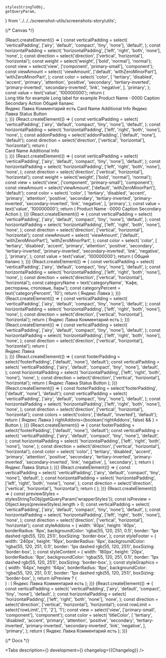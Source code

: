 

    stylesStringToObj,
    getQueryParam,
} from '../../../screenshot-utils/screenshots-story/utils';


<Meta title='Components/PureCell' component={PureCell} id='PureCell' />

{/* Canvas */}

<Story name='PureCell'>
    {React.createElement(() => {
        const verticalPadding = select(
            'verticalPadding',
            ['airy', 'default', 'compact', 'tiny', 'none'],
            'default',
        );
        const horizontalPadding = select(
            'horizontalPadding',
            ['left', 'right', 'both', 'none'],
            'none',
        );
        const direction = select('direction', ['vertical', 'horizontal'], 'horizontal');
        const weight = select('weight', ['bold', 'normal'], 'normal');
        const view = select('view', ['component', 'primary-small'], 'component');
        const viewAmount = select(
            'viewAmount',
            ['default', 'withZeroMinorPart'],
            'withZeroMinorPart',
        );
        const color = select(
            'color',
            [
                'tertiary',
                'disabled',
                'accent',
                'primary',
                'attention',
                'positive',
                'secondary',
                'tertiary-inverted',
                'primary-inverted',
                'secondary-inverted',
                'link',
                'negative',
            ],
            'primary',
        );
        const value = text('value', '100000000');
        return (
            <div
                style={{
                    display: 'flex',
                    justifyContent: 'space-around',
                }}
            >
                <div
                    style={{
                        display: 'flex',
                        gap: '20px',
                        flexWrap: 'nowrap',
                        flexDirection: 'column',
                        flexBasis: '250px',
                    }}
                >
                    <PureCell
                        href={text('href', '')}
                        verticalPadding={verticalPadding}
                        horizontalPadding={horizontalPadding}
                        direction={direction}
                    >
                        <PureCell.Graphics>
                            <StarMIcon />
                        </PureCell.Graphics>
                        <PureCell.Content>
                            <PureCell.Main>
                                <PureCell.Text
                                    titleColor='primary'
                                    view='component'
                                    value='Value'
                                    valueColor='secondary'
                                    rowLimit={1}
                                >
                                    Long title for example
                                </PureCell.Text>
                                <PureCell.Text
                                    titleColor='secondary'
                                    view='primary-small'
                                    value='SubValue'
                                    valueColor='secondary'
                                    rowLimit={1}
                                >
                                    Long label for example
                                </PureCell.Text>
                            </PureCell.Main>
                        </PureCell.Content>
                    </PureCell>
                    <PureCell
                        href={text('href', '')}
                        verticalPadding={verticalPadding}
                        horizontalPadding={horizontalPadding}
                        direction={direction}
                    >
                        <PureCell.Content>
                            <PureCell.Main>
                                <PureCell.Text titleColor='secondary' view='primary-small'>
                                    Product Name ··0000
                                </PureCell.Text>
                                <PureCell.Amount
                                    view={viewAmount}
                                    value={value}
                                    minorUnits='100'
                                    currency='RUR'
                                    weight={weight}
                                    color={color}
                                />
                            </PureCell.Main>
                            <PureCell.Footer>
                                <Typography.Text titleColor='secondary' view='primary-small'>
                                    Caption Secondary
                                </Typography.Text>
                                <PureCell.FooterButton>Action</PureCell.FooterButton>
                            </PureCell.Footer>
                        </PureCell.Content>
                    </PureCell>
                    <PureCell
                        href={text('href', '')}
                        verticalPadding={verticalPadding}
                        horizontalPadding={horizontalPadding}
                        direction={direction}
                    >
                        <PureCell.Content>
                            <PureCell.Main>
                                <PureCell.Text titleColor='secondary' view='primary-small'>
                                    Общий баланс
                                </PureCell.Text>
                                <PureCell.AmountTitle
                                    view={viewAmount}
                                    value={value}
                                    minorUnits='100'
                                    currency='RUR'
                                    transparentMinor={true}
                                    color={color}
                                />
                            </PureCell.Main>
                            <PureCell.Addon verticalAlign='center'>
                                <ChevronForwardMIcon />
                            </PureCell.Addon>
                        </PureCell.Content>
                    </PureCell>
                </div>
                <div
                    style={{
                        display: 'flex',
                        gap: '20px',
                        flexWrap: 'nowrap',
                        flexDirection: 'column',
                    }}
                >
                    <PureCell
                        href={text('href', '')}
                        verticalPadding={verticalPadding}
                        horizontalPadding={horizontalPadding}
                        direction={direction}
                    >
                        <PureCell.Content>
                            <PureCell.Main>
                                <PureCell.Text titleColor='primary' view='component' rowLimit={1}>
                                    Яндекс Лавка
                                </PureCell.Text>
                                <PureCell.Category
                                    categoryName={'Кафе, рестораны, столовые, бары'}
                                    categoryPercent={10}
                                />
                            </PureCell.Main>
                            <PureCell.Footer>
                                <PureCell.Comment>Комментарий есть</PureCell.Comment>
                            </PureCell.Footer>
                        </PureCell.Content>
                    </PureCell>
                    <PureCell
                        href={text('href', '')}
                        verticalPadding={verticalPadding}
                        horizontalPadding={horizontalPadding}
                        direction={direction}
                    >
                        <PureCell.Graphics>
                            <Circle />
                        </PureCell.Graphics>
                        <PureCell.Content>
                            <PureCell.Main>
                                <PureCell.Text titleColor='primary' view='component'>
                                    Card Name
                                </PureCell.Text>
                                <PureCell.Text titleColor='secondary' view='primary-small'>
                                    Additional Info
                                </PureCell.Text>
                            </PureCell.Main>
                            <PureCell.Addon verticalAlign='center'>
                                <InformationCircleMIcon style={{ color: '#c5c5c7' }} />
                            </PureCell.Addon>
                        </PureCell.Content>
                    </PureCell>
                    <PureCell
                        href={text('href', '')}
                        verticalPadding={verticalPadding}
                        horizontalPadding={horizontalPadding}
                        direction={direction}
                    >
                        <PureCell.Graphics>
                            <Circle />
                        </PureCell.Graphics>
                        <PureCell.Content>
                            <PureCell.Main>
                                <PureCell.Text titleColor='primary' view='component' rowLimit={1}>
                                    Яндекс Лавка
                                </PureCell.Text>
                                <PureCell.Category
                                    categoryName={'Кафе, рестораны, столовые, бары'}
                                    categoryPercent={10}
                                />
                            </PureCell.Main>
                            <PureCell.Footer>
                                <PureCell.ExtraSubtitle>Status</PureCell.ExtraSubtitle>
                                <PureCell.FooterButton>Button</PureCell.FooterButton>
                            </PureCell.Footer>
                        </PureCell.Content>
                    </PureCell>
                </div>
            </div>
        );
    })}
</Story>

<Story name='PureCell.Addon'>
    {React.createElement(() => {
        const verticalPadding = select(
            'verticalPadding',
            ['airy', 'default', 'compact', 'tiny', 'none'],
            'default',
        );
        const horizontalPadding = select(
            'horizontalPadding',
            ['left', 'right', 'both', 'none'],
            'none',
        );
        const addonPadding = select('addonPadding', ['default', 'none'], 'default');
        const direction = select('direction', ['vertical', 'horizontal'], 'horizontal');
        return (
            <div
                style={{
                    width: '400px',
                }}
            >
                <PureCell
                    href={text('href', '')}
                    verticalPadding={verticalPadding}
                    horizontalPadding={horizontalPadding}
                    direction={direction}
                >
                    <PureCell.Graphics>
                        <Circle />
                    </PureCell.Graphics>
                    <PureCell.Content>
                        <PureCell.Main>
                            <PureCell.Text titleColor='primary' view='component'>
                                Card Name
                            </PureCell.Text>
                            <PureCell.Text titleColor='secondary' view='primary-small'>
                                Additional Info
                            </PureCell.Text>
                        </PureCell.Main>
                        <PureCell.Addon verticalAlign='center' addonPadding={addonPadding}>
                            <InformationCircleMIcon style={{ color: '#c5c5c7' }} />
                        </PureCell.Addon>
                    </PureCell.Content>
                </PureCell>
            </div>
        );
    })}
</Story>

<Story name='PureCell.Amount'>
    {React.createElement(() => {
        const verticalPadding = select(
            'verticalPadding',
            ['airy', 'default', 'compact', 'tiny', 'none'],
            'default',
        );
        const horizontalPadding = select(
            'horizontalPadding',
            ['left', 'right', 'both', 'none'],
            'none',
        );
        const direction = select('direction', ['vertical', 'horizontal'], 'horizontal');
        const weight = select('weight', ['bold', 'normal'], 'normal');
        const view = select('view', ['component', 'primary-small'], 'component');
        const viewAmount = select('viewAmount', ['default', 'withZeroMinorPart'], 'default');
        const color = select(
            'color',
            [
                'tertiary',
                'disabled',
                'accent',
                'primary',
                'attention',
                'positive',
                'secondary',
                'tertiary-inverted',
                'primary-inverted',
                'secondary-inverted',
                'link',
                'negative',
            ],
            'primary',
        );
        const value = text('value', '100000000');
        return (
            <PureCell
                href={text('href', '')}
                verticalPadding={verticalPadding}
                horizontalPadding={horizontalPadding}
                direction={direction}
            >
                <PureCell.Content>
                    <PureCell.Main>
                        <PureCell.Text titleColor='secondary' view='primary-small'>
                            Product Name ··0000
                        </PureCell.Text>
                        <PureCell.Amount
                            view={viewAmount}
                            value={value}
                            minorUnits='100'
                            currency='RUR'
                            weight={weight}
                            color={color}
                        />
                    </PureCell.Main>
                    <PureCell.Footer>
                        <Typography.Text color='secondary' view='primary-small'>
                            Caption Secondary
                        </Typography.Text>
                        <PureCell.FooterButton>Action</PureCell.FooterButton>
                    </PureCell.Footer>
                </PureCell.Content>
            </PureCell>
        );
    })}
</Story>

<Story name='PureCell.AmountTitle'>
    {React.createElement(() => {
        const verticalPadding = select(
            'verticalPadding',
            ['airy', 'default', 'compact', 'tiny', 'none'],
            'default',
        );
        const horizontalPadding = select(
            'horizontalPadding',
            ['left', 'right', 'both', 'none'],
            'none',
        );
        const direction = select('direction', ['vertical', 'horizontal'], 'horizontal');
        const viewAmount = select(
            'viewAmount',
            ['default', 'withZeroMinorPart'],
            'withZeroMinorPart',
        );
        const color = select(
            'color',
            [
                'tertiary',
                'disabled',
                'accent',
                'primary',
                'attention',
                'positive',
                'secondary',
                'tertiary-inverted',
                'primary-inverted',
                'secondary-inverted',
                'link',
                'negative',
            ],
            'primary',
        );
        const value = text('value', '100000000');
        return (
            <PureCell
                href={text('href', '')}
                verticalPadding={verticalPadding}
                horizontalPadding={horizontalPadding}
                direction={direction}
            >
                <PureCell.Content>
                    <PureCell.Main>
                        <PureCell.Text titleColor='secondary' view='primary-small'>
                            Общий баланс
                        </PureCell.Text>
                        <PureCell.AmountTitle
                            view={viewAmount}
                            value={value}
                            minorUnits='100'
                            currency='RUR'
                            color={color}
                            transparentMinor={true}
                        />
                    </PureCell.Main>
                    <PureCell.Addon verticalAlign='center'>
                        <ChevronForwardMIcon />
                    </PureCell.Addon>
                </PureCell.Content>
            </PureCell>
        );
    })}
</Story>

<Story name='PureCell.Category'>
    {React.createElement(() => {
        const verticalPadding = select(
            'verticalPadding',
            ['airy', 'default', 'compact', 'tiny', 'none'],
            'default',
        );
        const horizontalPadding = select(
            'horizontalPadding',
            ['left', 'right', 'both', 'none'],
            'none',
        );
        const direction = select('direction', ['vertical', 'horizontal'], 'horizontal');
        const categoryName = text('categoryName', 'Кафе, рестораны, столовые, бары');
        const categoryPercent = text('categoryPercent', '10');
        return (
            <PureCell
                href={text('href', '')}
                verticalPadding={verticalPadding}
                horizontalPadding={horizontalPadding}
                direction={direction}
            >
                <PureCell.Graphics>
                    <Circle />
                </PureCell.Graphics>
                <PureCell.Content>
                    <PureCell.Main>
                        <PureCell.Text titleColor='primary' view='component' rowLimit={1}>
                            Яндекс Лавка
                        </PureCell.Text>
                        <PureCell.Category
                            categoryName={categoryName}
                            categoryPercent={categoryPercent}
                        />
                    </PureCell.Main>
                </PureCell.Content>
            </PureCell>
        );
    })}
</Story>

<Story name='PureCell.Comment'>
    {React.createElement(() => {
        const verticalPadding = select(
            'verticalPadding',
            ['airy', 'default', 'compact', 'tiny', 'none'],
            'default',
        );
        const horizontalPadding = select(
            'horizontalPadding',
            ['left', 'right', 'both', 'none'],
            'none',
        );
        const direction = select('direction', ['vertical', 'horizontal'], 'horizontal');
        return (
            <PureCell
                href={text('href', '')}
                verticalPadding={verticalPadding}
                horizontalPadding={horizontalPadding}
                direction={direction}
            >
                <PureCell.Content>
                    <PureCell.Main>
                        <PureCell.Text titleColor='primary' view='component' rowLimit={1}>
                            Яндекс Лавка
                        </PureCell.Text>
                        <PureCell.Category
                            categoryName={'Кафе, рестораны, столовые, бары'}
                            categoryPercent={10}
                        />
                    </PureCell.Main>
                    <PureCell.Footer>
                        <PureCell.Comment>Комментарий есть</PureCell.Comment>
                    </PureCell.Footer>
                </PureCell.Content>
            </PureCell>
        );
    })}
</Story>

<Story name='PureCell.Content'>
    {React.createElement(() => {
        const verticalPadding = select(
            'verticalPadding',
            ['airy', 'default', 'compact', 'tiny', 'none'],
            'default',
        );
        const horizontalPadding = select(
            'horizontalPadding',
            ['left', 'right', 'both', 'none'],
            'none',
        );
        const direction = select('direction', ['vertical', 'horizontal'], 'horizontal');
        return (
            <div
                style={{
                    width: '400px',
                }}
            >
                <PureCell
                    href={text('href', '')}
                    verticalPadding={verticalPadding}
                    horizontalPadding={horizontalPadding}
                    direction={direction}
                >
                    <PureCell.Graphics>
                        <Circle />
                    </PureCell.Graphics>
                    <PureCell.Content>
                        <PureCell.Main>
                            <PureCell.Text titleColor='primary' view='component' rowLimit={1}>
                                Яндекс Лавка
                            </PureCell.Text>
                            <PureCell.Category
                                categoryName={'Кафе, рестораны, столовые, бары'}
                                categoryPercent={10}
                            />
                        </PureCell.Main>
                        <PureCell.Addon>
                            <InformationCircleMIcon />
                        </PureCell.Addon>
                    </PureCell.Content>
                </PureCell>
            </div>
        );
    })}
</Story>

<Story name='PureCell.Footer'>
    {React.createElement(() => {
        const footerPadding = select('footerPadding', ['default', 'none'], 'default');
        const verticalPadding = select(
            'verticalPadding',
            ['airy', 'default', 'compact', 'tiny', 'none'],
            'default',
        );
        const horizontalPadding = select(
            'horizontalPadding',
            ['left', 'right', 'both', 'none'],
            'none',
        );
        const direction = select('direction', ['vertical', 'horizontal'], 'horizontal');
        return (
            <PureCell
                href={text('href', '')}
                verticalPadding={verticalPadding}
                horizontalPadding={horizontalPadding}
                direction={direction}
            >
                <PureCell.Graphics>
                    <Circle />
                </PureCell.Graphics>
                <PureCell.Content>
                    <PureCell.Main>
                        <PureCell.Text titleColor='primary' view='component' rowLimit={1}>
                            Яндекс Лавка
                        </PureCell.Text>
                        <PureCell.Category
                            categoryName={'Кафе, рестораны, столовые, бары'}
                            categoryPercent={10}
                        />
                    </PureCell.Main>
                    <PureCell.Footer footerPadding={footerPadding}>
                        <PureCell.ExtraSubtitle>Status</PureCell.ExtraSubtitle>
                        <PureCell.FooterButton>Button</PureCell.FooterButton>
                    </PureCell.Footer>
                </PureCell.Content>
            </PureCell>
        );
    })}
</Story>

<Story name='PureCell.FooterButton'>
    {React.createElement(() => {
        const footerPadding = select('footerPadding', ['default', 'none'], 'default');
        const verticalPadding = select(
            'verticalPadding',
            ['airy', 'default', 'compact', 'tiny', 'none'],
            'default',
        );
        const horizontalPadding = select(
            'horizontalPadding',
            ['left', 'right', 'both', 'none'],
            'none',
        );
        const direction = select('direction', ['vertical', 'horizontal'], 'horizontal');
        const colors = select('colors', ['default', 'inverted'], 'default');
        return (
            <PureCell
                href={text('href', '')}
                verticalPadding={verticalPadding}
                horizontalPadding={horizontalPadding}
                direction={direction}
            >
                <PureCell.Content>
                    <PureCell.Main>
                        <PureCell.Text titleColor='primary' view='component' rowLimit={1}>
                            Яндекс Лавка
                        </PureCell.Text>
                        <PureCell.Category
                            categoryName={'Кафе, рестораны, столовые, бары'}
                            categoryPercent={10}
                        />
                    </PureCell.Main>
                    <PureCell.Footer footerPadding={footerPadding}>
                        <PureCell.FooterButton
                            view={select('view', VIEWS, 'primary')}
                            colors={colors}
                            href={text('href', '')}
                            loading={boolean('loading')}
                            disabled={boolean('disabled', false)}
                            block={boolean('block', false)}
                            nowrap={boolean('nowrap', false)}
                            leftAddons={boolean('leftAddons', false) && <StarMIcon />}
                            rightAddons={boolean('rightAddons', false) && <StarMIcon />}
                        >
                            Button
                        </PureCell.FooterButton>
                    </PureCell.Footer>
                </PureCell.Content>
            </PureCell>
        );
    })}
</Story>

<Story name='PureCell.ExtraSubtitle'>
    {React.createElement(() => {
        const footerPadding = select('footerPadding', ['default', 'none'], 'default');
        const verticalPadding = select(
            'verticalPadding',
            ['airy', 'default', 'compact', 'tiny', 'none'],
            'default',
        );
        const horizontalPadding = select(
            'horizontalPadding',
            ['left', 'right', 'both', 'none'],
            'none',
        );
        const direction = select('direction', ['vertical', 'horizontal'], 'horizontal');
        const color = select(
            'color',
            [
                'tertiary',
                'disabled',
                'accent',
                'primary',
                'attention',
                'positive',
                'secondary',
                'tertiary-inverted',
                'primary-inverted',
                'secondary-inverted',
                'link',
                'negative',
            ],
            'secondary',
        );
        return (
            <PureCell
                href={text('href', '')}
                verticalPadding={verticalPadding}
                horizontalPadding={horizontalPadding}
                direction={direction}
            >
                <PureCell.Content>
                    <PureCell.Main>
                        <PureCell.Text titleColor='primary' view='component' rowLimit={1}>
                            Яндекс Лавка
                        </PureCell.Text>
                        <PureCell.Category
                            categoryName={'Кафе, рестораны, столовые, бары'}
                            categoryPercent={10}
                        />
                    </PureCell.Main>
                    <PureCell.Footer footerPadding={footerPadding}>
                        <PureCell.ExtraSubtitle color={color}>Status</PureCell.ExtraSubtitle>
                    </PureCell.Footer>
                </PureCell.Content>
            </PureCell>
        );
    })}
</Story>

<Story name='PureCell.Graphics'>
    {React.createElement(() => {
        const verticalPadding = select(
            'verticalPadding',
            ['airy', 'default', 'compact', 'tiny', 'none'],
            'default',
        );
        const horizontalPadding = select(
            'horizontalPadding',
            ['left', 'right', 'both', 'none'],
            'none',
        );
        const direction = select('direction', ['vertical', 'horizontal'], 'horizontal');
        return (
            <PureCell
                href={text('href', '')}
                verticalPadding={verticalPadding}
                horizontalPadding={horizontalPadding}
                direction={direction}
            >
                <PureCell.Graphics>
                    <Circle />
                </PureCell.Graphics>
            </PureCell>
        );
    })}
</Story>

<Story name='PureCell.Main'>
    {React.createElement(() => {
        const previewStyles = stylesStringToObj(getQueryParam('wrapperStyles'));
        const isPreview = Object.keys(previewStyles).length > 0;
        const verticalPadding = select(
            'verticalPadding',
            ['airy', 'default', 'compact', 'tiny', 'none'],
            'default',
        );
        const horizontalPadding = select(
            'horizontalPadding',
            ['left', 'right', 'both', 'none'],
            'none',
        );
        const direction = select('direction', ['vertical', 'horizontal'], 'horizontal');
        const styleAddons = {
            width: '40px',
            height: '40px',
            borderRadius: '8px',
            backgroundColor: 'rgba(55, 120, 251, 0.1)',
            border: '1px dashed rgb(55, 120, 251)',
            boxSizing: 'border-box',
        };
        const styleFooter = {
            width: '240px',
            height: '16px',
            borderRadius: '8px',
            backgroundColor: 'rgba(55, 120, 251, 0.1)',
            border: '1px dashed rgb(55, 120, 251)',
            boxSizing: 'border-box',
        };
        const styleContent = {
            width: '180px',
            height: '20px',
            borderRadius: '8px',
            backgroundColor: 'rgba(55, 120, 251, 0.1)',
            border: '1px dashed rgb(55, 120, 251)',
            boxSizing: 'border-box',
        };
        const styleGraphics = {
            width: '64px',
            height: '64px',
            borderRadius: '8px',
            backgroundColor: 'rgba(55, 120, 251, 0.1)',
            border: '1px dashed rgb(55, 120, 251)',
            boxSizing: 'border-box',
        };
        return isPreview ? (
            <div style={previewStyles}>
                <div
                    style={{
                        width: '320px',
                        backgroundColor: 'rgba(55, 120, 251, 0.1)',
                        padding: '12px 16px',
                    }}
                >
                    <PureCell padding='default' direction='horizontal'>
                        <PureCell.Graphics verticalAlign='center'>
                            <div style={styleGraphics} />
                        </PureCell.Graphics>
                        <PureCell.Content>
                            <PureCell.Main>
                                <div style={styleContent} />
                                <div style={styleContent} />
                            </PureCell.Main>
                            <PureCell.Addon verticalAlign='center'>
                                <div style={styleAddons} />
                            </PureCell.Addon>
                            <PureCell.Footer footerPadding='default'>
                                <div style={styleFooter} />
                            </PureCell.Footer>
                        </PureCell.Content>
                    </PureCell>
                </div>
            </div>
        ) : (
            <PureCell
                href={text('href', '')}
                verticalPadding={verticalPadding}
                horizontalPadding={horizontalPadding}
                direction={direction}
            >
                <PureCell.Graphics>
                    <Circle />
                </PureCell.Graphics>
                <PureCell.Content>
                    <PureCell.Main>
                        <PureCell.Text titleColor='primary' view='component' rowLimit={1}>
                            Яндекс Лавка
                        </PureCell.Text>
                        <PureCell.Category
                            categoryName={'Кафе, рестораны, столовые, бары'}
                            categoryPercent={10}
                        />
                    </PureCell.Main>
                    <PureCell.Addon></PureCell.Addon>
                    <PureCell.Footer>
                        <PureCell.Comment>Комментарий есть</PureCell.Comment>
                    </PureCell.Footer>
                </PureCell.Content>
            </PureCell>
        );
    })}
</Story>

<Story name='PureCell.Text'>
    {React.createElement(() => {
        const verticalPadding = select(
            'verticalPadding',
            ['airy', 'default', 'compact', 'tiny', 'none'],
            'default',
        );
        const horizontalPadding = select(
            'horizontalPadding',
            ['left', 'right', 'both', 'none'],
            'none',
        );
        const direction = select('direction', ['vertical', 'horizontal'], 'horizontal');
        const rowLimit = select('rowLimit', ['1', '2'], '1');
        const view = select('view', ['primary-small', 'component'], 'component');
        const color = select(
            'titleColor',
            [
                'tertiary',
                'disabled',
                'accent',
                'primary',
                'attention',
                'positive',
                'secondary',
                'tertiary-inverted',
                'primary-inverted',
                'secondary-inverted',
                'link',
                'negative',
            ],
            'primary',
        );
        return (
            <PureCell
                href={text('href', '')}
                verticalPadding={verticalPadding}
                horizontalPadding={horizontalPadding}
                direction={direction}
            >
                <PureCell.Graphics>
                    <Circle />
                </PureCell.Graphics>
                <PureCell.Content>
                    <PureCell.Main>
                        <PureCell.Text
                            titleColor={color}
                            value={text('value', '')}
                            view={view}
                            rowLimit={rowLimit}
                        >
                            Яндекс Лавка
                        </PureCell.Text>
                        <PureCell.Category
                            categoryName={'Кафе, рестораны, столовые, бары'}
                            categoryPercent={10}
                        />
                    </PureCell.Main>
                    <PureCell.Footer>
                        <PureCell.Comment>Комментарий есть</PureCell.Comment>
                    </PureCell.Footer>
                </PureCell.Content>
            </PureCell>
        );
    })}
</Story>

{/* Docs */}

<ComponentHeader
    name='PureCell'
    version={packageJson.version}
    package='@alfalab/core-components/pure-cell'
    design='https://www.figma.com/file/cdNnkh2QdxuvYLrBm4cubM/Web-%3A%3A-Core-Default-Components?node-id=57194%3A101560'
    children='Многофункциональная ячейка.'
/>

<Tabs
    description={<Description />}
    development={<Development />}
    changelog={<Markdown>{Changelog}</Markdown>}
/>
